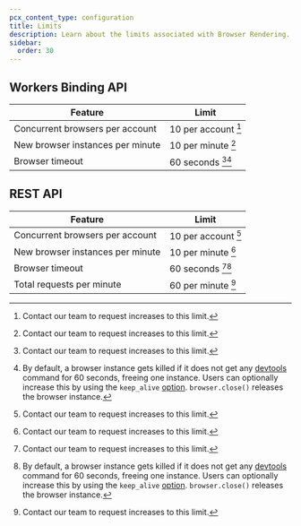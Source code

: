```yaml
---
pcx_content_type: configuration
title: Limits
description: Learn about the limits associated with Browser Rendering.
sidebar:
  order: 30
---
```



<Plan type="workers-paid" />

## Workers Binding API

| Feature                          | Limit               |
| -------------------------------- | ------------------- |
| Concurrent browsers per account  | 10 per account [^1] |
| New browser instances per minute | 10 per minute [^1]  |
| Browser timeout                  | 60 seconds [^1][^2] |

## REST API

| Feature                          | Limit               |
| -------------------------------- | ------------------- |
| Concurrent browsers per account  | 10 per account [^1] |
| New browser instances per minute | 10 per minute [^1]  |
| Browser timeout                  | 60 seconds [^1][^2] |
| Total requests per minute        | 60 per minute [^1]  |

[^1]: Contact our team to request increases to this limit.

[^2]: By default, a browser instance gets killed if it does not get any [devtools](https://chromedevtools.github.io/devtools-protocol/) command for 60 seconds, freeing one instance. Users can optionally increase this by using the `keep_alive` [option](/browser-rendering/platform/puppeteer/#keep-alive). `browser.close()` releases the browser instance.
